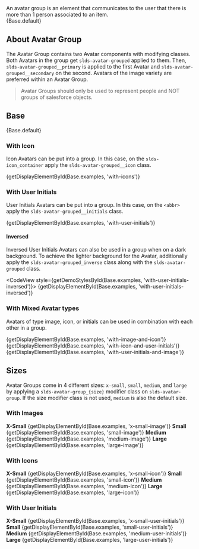 
<div className="doc lead">
  An avatar group is an element that communicates to the user that there is more than 1 person associated to an item.
</div>

<CodeView exampleOnly>
  {Base.default}
</CodeView>

## About Avatar Group

The Avatar Group contains two Avatar components with modifying classes. Both Avatars in the group get `slds-avatar-grouped` applied to them. Then, `slds-avatar-grouped__primary` is applied to the first Avatar and `slds-avatar-grouped__secondary` on the second. Avatars of the image variety are preferred within an Avatar Group.

<Blockquote type="note" header="Design Guidelines">
  Avatar Groups should only be used to represent people and NOT groups of salesforce objects.
</Blockquote>

## Base

<CodeView>
  {Base.default}
</CodeView>

### With Icon
Icon Avatars can be put into a group. In this case, on the `slds-icon_container` apply the `slds-avatar-grouped__icon` class.

<CodeView>
  {getDisplayElementById(Base.examples, 'with-icons')}
</CodeView>

### With User Initials
User Initials Avatars can be put into a group. In this case, on the `<abbr>` apply the `slds-avatar-grouped__initials` class.

<CodeView>
  {getDisplayElementById(Base.examples, 'with-user-initials')}
</CodeView>

#### Inversed
Inversed User Initials Avatars can also be used in a group when on a dark background. To achieve the lighter background for the Avatar, additionally apply the `slds-avatar-grouped_inverse` class along with the `slds-avatar-grouped` class.

<CodeView style={getDemoStylesById(Base.examples, 'with-user-initials-inversed')}>
  {getDisplayElementById(Base.examples, 'with-user-initials-inversed')}
</CodeView>

### With Mixed Avatar types
Avatars of type image, icon, or initials can be used in combination with each other in a group.

<CodeView>
  <Fragment>
    {getDisplayElementById(Base.examples, 'with-image-and-icon')}
    {getDisplayElementById(Base.examples, 'with-icon-and-user-initials')}
    {getDisplayElementById(Base.examples, 'with-user-initials-and-image')}
  </Fragment>
</CodeView>

## Sizes
Avatar Groups come in 4 different sizes: `x-small`, `small`, `medium`, and `large` by applying a `slds-avatar-group_{size}` modifier class on `slds-avatar-group`. If the size modifier class is not used, `medium` is also the default size.

### With Images

<DisplayGrid>
  <DisplayColumn>
    <strong>X-Small</strong>
    <CodeView toggleCode={false}>
      {getDisplayElementById(Base.examples, 'x-small-image')}
    </CodeView>
  </DisplayColumn>
  <DisplayColumn>
    <strong>Small</strong>
    <CodeView toggleCode={false}>
      {getDisplayElementById(Base.examples, 'small-image')}
    </CodeView>
  </DisplayColumn>
  <DisplayColumn>
    <strong>Medium</strong>
    <CodeView toggleCode={false}>
      {getDisplayElementById(Base.examples, 'medium-image')}
    </CodeView>
  </DisplayColumn>
  <DisplayColumn>
    <strong>Large</strong>
    <CodeView toggleCode={false}>
      {getDisplayElementById(Base.examples, 'large-image')}
    </CodeView>
  </DisplayColumn>
</DisplayGrid>

### With Icons

<DisplayGrid>
  <DisplayColumn>
    <strong>X-Small</strong>
    <CodeView toggleCode={false}>
      {getDisplayElementById(Base.examples, 'x-small-icon')}
    </CodeView>
  </DisplayColumn>
  <DisplayColumn>
    <strong>Small</strong>
    <CodeView toggleCode={false}>
      {getDisplayElementById(Base.examples, 'small-icon')}
    </CodeView>
  </DisplayColumn>
  <DisplayColumn>
    <strong>Medium</strong>
    <CodeView toggleCode={false}>
      {getDisplayElementById(Base.examples, 'medium-icon')}
    </CodeView>
  </DisplayColumn>
  <DisplayColumn>
    <strong>Large</strong>
    <CodeView toggleCode={false}>
      {getDisplayElementById(Base.examples, 'large-icon')}
    </CodeView>
  </DisplayColumn>
</DisplayGrid>

### With User Initials

<DisplayGrid>
  <DisplayColumn>
    <strong>X-Small</strong>
    <CodeView toggleCode={false}>
      {getDisplayElementById(Base.examples, 'x-small-user-initials')}
    </CodeView>
  </DisplayColumn>
  <DisplayColumn>
    <strong>Small</strong>
    <CodeView toggleCode={false}>
      {getDisplayElementById(Base.examples, 'small-user-initials')}
    </CodeView>
  </DisplayColumn>
  <DisplayColumn>
    <strong>Medium</strong>
    <CodeView toggleCode={false}>
      {getDisplayElementById(Base.examples, 'medium-user-initials')}
    </CodeView>
  </DisplayColumn>
  <DisplayColumn>
    <strong>Large</strong>
    <CodeView toggleCode={false}>
      {getDisplayElementById(Base.examples, 'large-user-initials')}
    </CodeView>
  </DisplayColumn>
</DisplayGrid>
